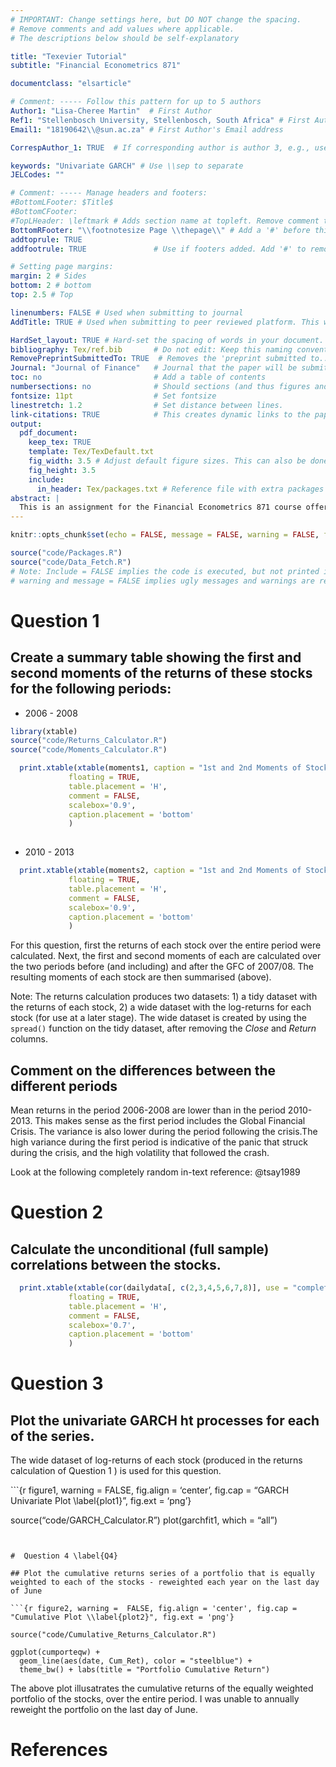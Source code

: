 ---
# IMPORTANT: Change settings here, but DO NOT change the spacing. 
# Remove comments and add values where applicable. 
# The descriptions below should be self-explanatory

title: "Texevier Tutorial"
subtitle: "Financial Econometrics 871"

documentclass: "elsarticle"

# Comment: ----- Follow this pattern for up to 5 authors
Author1: "Lisa-Cheree Martin"  # First Author
Ref1: "Stellenbosch University, Stellenbosch, South Africa" # First Author's Affiliation
Email1: "18190642\\@sun.ac.za" # First Author's Email address

CorrespAuthor_1: TRUE  # If corresponding author is author 3, e.g., use CorrespAuthor_3: TRUE

keywords: "Univariate GARCH" # Use \\sep to separate
JELCodes: ""

# Comment: ----- Manage headers and footers:
#BottomLFooter: $Title$
#BottomCFooter:
#TopLHeader: \leftmark # Adds section name at topleft. Remove comment to add it.
BottomRFooter: "\\footnotesize Page \\thepage\\" # Add a '#' before this line to remove footer.
addtoprule: TRUE
addfootrule: TRUE               # Use if footers added. Add '#' to remove line.

# Setting page margins:
margin: 2 # Sides
bottom: 2 # bottom
top: 2.5 # Top

linenumbers: FALSE # Used when submitting to journal
AddTitle: TRUE # Used when submitting to peer reviewed platform. This will remove author names. 

HardSet_layout: TRUE # Hard-set the spacing of words in your document. This will stop LaTeX squashing text to fit on pages, e.g. This is done by hard-setting the spacing dimensions. Set to FALSE if you want LaTeX to optimize this for your paper. 
bibliography: Tex/ref.bib       # Do not edit: Keep this naming convention and location.
RemovePreprintSubmittedTo: TRUE  # Removes the 'preprint submitted to...' at bottom of titlepage
Journal: "Journal of Finance"   # Journal that the paper will be submitting to, if RemovePreprintSubmittedTo is set to TRUE.
toc: no                         # Add a table of contents
numbersections: no              # Should sections (and thus figures and tables) be numbered?
fontsize: 11pt                  # Set fontsize
linestretch: 1.2                # Set distance between lines.
link-citations: TRUE            # This creates dynamic links to the papers in reference list.
output:
  pdf_document:
    keep_tex: TRUE
    template: Tex/TexDefault.txt
    fig_width: 3.5 # Adjust default figure sizes. This can also be done in the chunks of the text.
    fig_height: 3.5
    include:
      in_header: Tex/packages.txt # Reference file with extra packages
abstract: |
  This is an assignment for the Financial Econometrics 871 course offered at Stellenbosch University. The aim of this tut is to work in Texevier and get a sense of what is required for the larger research project. The results are secondary to the goal of successfully being able to create a neat write-up and include figures and tables with results.
---

<!-- First: Set your default preferences for chunk options: -->

<!-- If you want a chunk's code to be printed, set echo = TRUE. message = FALSE stops R printing ugly package loading details in your final paper too. I also suggest setting warning = FALSE and checking for warnings in R, else you might find ugly warnings in your paper. -->

```{r setup, include=FALSE}
knitr::opts_chunk$set(echo = FALSE, message = FALSE, warning = FALSE, fig.width = 6, fig.height = 5, fig.pos="H", fig.pos = 'H')

source("code/Packages.R")
source("code/Data_Fetch.R")
# Note: Include = FALSE implies the code is executed, but not printed in your pdf.
# warning and message = FALSE implies ugly messages and warnings are removed from your pdf. These should be picked up when you execute the command chunks (code sections below) in your rmd, not printed in your paper!

```


<!-- ############################## -->
<!-- # Start Writing here: -->
<!-- ############################## -->

# Question 1 \label{Q1}

## Create a summary table showing the first and second moments of the returns of these stocks for the following periods:


  * 2006 - 2008

```{r Q1_Table1, results = 'asis'}
library(xtable)
source("code/Returns_Calculator.R")
source("code/Moments_Calculator.R")

  print.xtable(xtable(moments1, caption = "1st and 2nd Moments of Stock Returns, 2006-2008 \\label{tab1}"), 
             floating = TRUE,
             table.placement = 'H', 
             comment = FALSE,
             scalebox='0.9',
             caption.placement = 'bottom'
             )
  

```
 
 
 
 
  * 2010 - 2013
  
```{r Q1_Table2, results = 'asis'}

  print.xtable(xtable(moments2, caption = "1st and 2nd Moments of Stock Returns, 2010-2013 \\label{tab2}"), 
             floating = TRUE,
             table.placement = 'H', 
             comment = FALSE,
             scalebox='0.9',
             caption.placement = 'bottom'
             )
```
For this question, first the returns of each stock over the entire period were calculated. Next, the first and second moments of each are calculated over the two periods before (and including) and after the GFC of 2007/08. The resulting moments of each stock are then summarised (above).

Note: The returns calculation produces two datasets: 1) a tidy dataset with the returns of each stock, 2) a wide dataset with the log-returns for each stock (for use at a later stage). The wide dataset is created by using the `spread()` function on the tidy dataset, after removing the _Close_ and _Return_ columns. 


## Comment on the differences between the different periods

Mean returns in the period 2006-2008 are lower than in the period 2010-2013. This makes sense as the first period includes the Global Financial Crisis. The variance is also lower during the period following the crisis.The high variance during the first period is indicative of the panic that struck during the crisis, and the high volatility that followed the crash. 

Look at the following completely random in-text reference: @tsay1989 


# Question 2 \label{Q2}

## Calculate the unconditional (full sample) correlations between the stocks.


```{r Q2_Table, results = 'asis'}

  print.xtable(xtable(cor(dailydata[, c(2,3,4,5,6,7,8)], use = "complete.obs"), caption = "Unconditional Correlations Between the Stocks \\label{tab3}"), 
             floating = TRUE,
             table.placement = 'H',
             comment = FALSE,
             scalebox='0.7',
             caption.placement = 'bottom'
             )
```


#  Question 3 \label{Q3}

## Plot the univariate GARCH ht processes for each of the series.

The wide dataset of log-returns of each stock (produced in the returns calculation of Question 1 \ref{Q1}) is used for this question. 


```{r figure1, warning =  FALSE, fig.align = 'center', fig.cap = "GARCH Univariate Plot \\label{plot1}", fig.ext = 'png'}

source("code/GARCH_Calculator.R")
plot(garchfit1, which = "all")  

```


#  Question 4 \label{Q4}

## Plot the cumulative returns series of a portfolio that is equally weighted to each of the stocks - reweighted each year on the last day of June

```{r figure2, warning =  FALSE, fig.align = 'center', fig.cap = "Cumulative Plot \\label{plot2}", fig.ext = 'png'}

source("code/Cumulative_Returns_Calculator.R")

ggplot(cumporteqw) + 
  geom_line(aes(date, Cum_Ret), color = "steelblue") +
  theme_bw() + labs(title = "Portfolio Cumulative Return")
```

The above plot illusatrates the cumulative returns of the equally weighted portfolio of the stocks, over the entire period. I was unable to annually reweight the portfolio on the last day of June.

\newpage

# References
